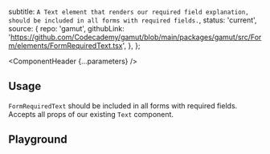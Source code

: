


  subtitle: `A Text element that renders our required field explanation, should be included in all forms with required fields.`,
  status: 'current',
  source: {
    repo: 'gamut',
    githubLink:
      'https://github.com/Codecademy/gamut/blob/main/packages/gamut/src/Form/elements/FormRequiredText.tsx',
  },
};

<Meta of={FormRequiredTextStories} />

<ComponentHeader {...parameters} />

## Usage

`FormRequiredText` should be included in all forms with required fields. Accepts all props of <LinkTo id="typography-text">our existing `Text`</LinkTo> component.

## Playground
<Canvas sourceState="shown" of={FormRequiredTextStories.Default} />

<Controls />
